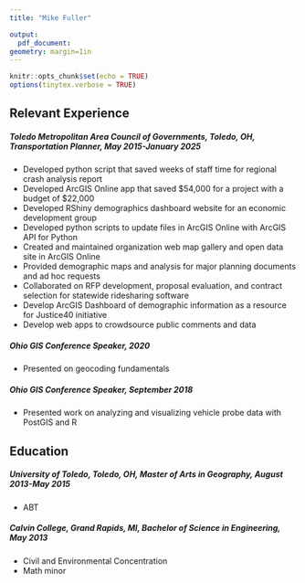 ```yaml
---
title: "Mike Fuller"

output: 
  pdf_document:
geometry: margin=1in
---
```

```r
knitr::opts_chunk$set(echo = TRUE)
options(tinytex.verbose = TRUE)

```
\begin{center}
Toledo, OH | 616-953-0307 | mrfuller460@gmail.com | mikerfuller.com | linkedin.com/in/mfuller69 | github.com/mr-fuller | public.tableau.com/profile/mikerfuller | he/him
\end{center}

## Relevant Experience
##### Toledo Metropolitan Area Council of Governments, Toledo, OH, Transportation Planner, May 2015-January 2025
* Developed python script that saved weeks of staff time for regional crash analysis report
* Developed ArcGIS Online app that saved $54,000 for a project with a budget of $22,000
* Developed RShiny demographics dashboard website for an economic development group
* Developed python scripts to update files in ArcGIS Online with ArcGIS API for Python
* Created and maintained organization web map gallery and open data site in ArcGIS Online
* Provided demographic maps and analysis for major planning documents and ad hoc requests
* Collaborated on RFP development, proposal evaluation, and contract selection for statewide ridesharing software
* Develop ArcGIS Dashboard of demographic information as a resource for Justice40 initiative
* Develop web apps to crowdsource public comments and data

##### Ohio GIS Conference Speaker, 2020
* Presented on geocoding fundamentals

##### Ohio GIS Conference Speaker, September 2018
* Presented work on analyzing and visualizing vehicle probe data with PostGIS and R

## Education
##### University of Toledo, Toledo, OH, Master of Arts in Geography, August 2013-May 2015
* ABT

##### Calvin College, Grand Rapids, MI, Bachelor of Science in Engineering, May 2013
* Civil and Environmental Concentration
* Math minor





